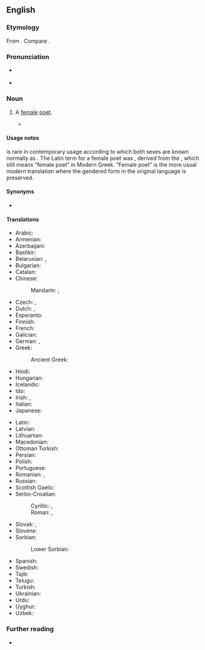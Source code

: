 ==English==

===Etymology===
From {{suf|en|poet|ess}}. Compare {{cog|enm|poetresse|t=poetess}}.

===Pronunciation===
* {{a|RP}} {{IPA|en|/ˌpəʊ.ɪˈtɛs/}}
* {{a|GA}} {{IPA|en|/ˈpoʊ.ɪˌtɛs/}}

===Noun===
{{en-noun}}

# {{lb|en|dated}} A [[female]] [[poet]].
#* {{quote-book|en|year=1830|title=Juvenilia|chapter=Leonine Elegiacs|chapterurl={{fullurl:s:en:Leonine Elegiacs}}|author=Alfred Tennyson|authorlink=Alfred, Lord Tennyson|passage=The ancient '''poetess''' singeth, that Hesperus all things bringeth, / Smoothing the wearied mind: bring me my love, Rosalind.}}

====Usage notes====
{{m|en|poetess|Poetess}} is rare in contemporary usage according to which both sexes are known normally as {{m|en|poet|poets}}. The Latin term for a female poet was {{m|la|poētria}}, derived from the {{cog|grc|ποιήτρια}}, which still means “female poet” in Modern Greek. “Female poet” is the more usual modern translation where the gendered form in the original language is preserved.

====Synonyms====
* {{l|en|poetress}} {{q|obsolete}}

====Translations====
{{trans-top|female poet}}
* Arabic: {{t|ar|شَاعِرَة|f}}
* Armenian: {{t+|hy|բանաստեղծուհի}}
* Azerbaijani: {{t|az|şairə}}
* Bashkir: {{t|ba|шағирә|sc=Cyrl}}
* Belarusian: {{t|be|паэ́тка|f|sc=Cyrl}}, {{t|be|паэтэ́са|m|sc=Cyrl}}
* Bulgarian: {{t|bg|поете́са|f|sc=Cyrl}}
* Catalan: {{t+|ca|poetessa|f}}
* Chinese:
*: Mandarin: {{t|cmn|女詩人|sc=Hani}}, {{t|cmn|女诗人|tr=nǚshīrén|sc=Hani}}
* Czech: {{t+|cs|básnířka|f}}, {{t+|cs|poetka|f}}
* Dutch: {{t+|nl|dichteres|f}}, {{t|nl|poëte|f}}
* Esperanto: {{t|eo|poetino}}
* Finnish: {{t|fi|runoilijatar}}
* French: {{t+|fr|poétesse|f}}
* Galician: {{t+|gl|poetisa|f}}
* German: {{t+|de|Dichterin|f}}, {{t|de|Poetin|f}}
* Greek: {{t+|el|ποιήτρια|f}}
*: Ancient Greek: {{t|grc|ποιήτρια|f}}
* Hindi: {{t|hi|शायरा}}
* Hungarian: {{t+|hu|költőnő}}
* Icelandic: {{t|is|skáldkona|f}}
* Ido: {{t+|io|poetino}}
* Irish: {{t|ga|banfhile|m}}, {{t|ga|file mná|m}}
* Italian: {{t+|it|poetessa|f}}
* Japanese: {{t|ja|女流詩人|tr=じょりゅうしじん, joryūshijin|sc=Jpan}}
{{trans-mid}}
* Latin: {{t|la|poētria|f}}
* Latvian: {{t|lv|dzejniece|f}}
* Lithuanian: {{t|lt|poetė|f}}
* Macedonian: {{t|mk|поете́са|f|sc=Cyrl}}
* Ottoman Turkish: {{t|ota|شاعره}}
* Persian: {{t+|fa|شاعره|tr=šâ'ere|sc=fa-Arab}}
* Polish: {{t+|pl|poetka|f}}
* Portuguese: {{t+|pt|poetisa|f}}
* Romanian: {{t+|ro|poetă|f}}, {{t+|ro|poetesă|f}}
* Russian: {{t+|ru|поэте́сса|f|tr=poetɛ́ssa}}
* Scottish Gaelic: {{t|gd|bana-bhàrd|f}}
* Serbo-Croatian:
*: Cyrillic: {{t|sh|песникиња|f}}, {{t|sh|пјесникиња|f}}
*: Roman: {{t|sh|pesnikinja|f}}, {{t+|sh|pjesnikinja|f}}
* Slovak: {{t|sk|básnička|f}}, {{t|sk|poetka|f}}
* Slovene: {{t|sl|pesnica|f}}
* Sorbian:
*: Lower Sorbian: {{t|dsb|basnikarka|f}}
* Spanish: {{t+|es|poetisa|f}}
* Swedish: {{t+|sv|poetissa}}
* Tajik: {{t+|tg|шоира|sc=Cyrl}}
* Telugu: {{t+|te|కవయిత్రి}}
* Turkish: {{t+|tr|şaire}}
* Ukrainian: {{t|uk|поете́са|f|sc=Cyrl}}
* Urdu: {{t|ur|شاعرہ}}
* Uyghur: {{t|ug|شائىرە}}
* Uzbek: {{t+|uz|shoira}}
{{trans-bottom}}

===Further reading===
* {{pedia}}

{{C|en|Occupations|Poetry|Female people}}